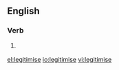 ==English==

===Verb===
{{en-verb|legitimis|ing}}

#{{British}} {{alternative form of|legitimize}}

[[el:legitimise]]
[[io:legitimise]]
[[vi:legitimise]]